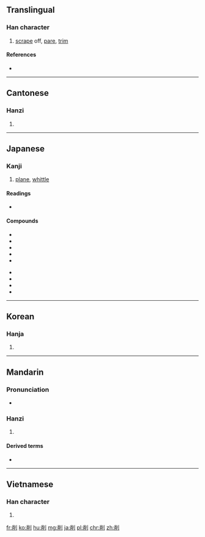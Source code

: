 ==Translingual==

===Han character===
{{Han char|rn=18|rad=刀|as=07|sn=9|four=9220<sub>0</sub>|canj=火月中弓 (FBLN)|ids=⿰[[肖]][[刂]]}}

# [[scrape]] off, [[pare]], [[trim]]

====References====
* {{Han ref|kx=0140.050|dkj=02000|dj=0317.110|hdz=10341.020|uh=524A|ud=21066|bh=AB64|bd=43876}}

----

==Cantonese==

===Hanzi===
{{yue-hanzi|jyut=|y=seuk3}}

# {{defn|lang=yue|sort=刀07}}

----

==Japanese==

===Kanji===
{{ja-kanji|grade=c|rs=刀07}}

# [[plane]], [[whittle]]

====Readings====
* {{ja-readings|goon=[[さく]] (saku), [[しょう]] (shō)|kanon=[[しょう]] (shō)|kun=[[けずる]] (kezuru)}}

====Compounds====
{{top2}}
* {{ja-r|荒削り|あらけずり}}
* {{ja-r|掘削|くっさく}}
* {{ja-r|削り節|けずりぶし}}
* {{ja-r|削岩機|さくがんき}}
* {{ja-r|削減|さくげん}}
{{mid2}}
* {{ja-r|削除|さくじょ}}
* {{ja-r|削孔|さっこう}}
* {{ja-r|切削|せっさく}}
* {{ja-r|添削|てんさく}}
{{bottom}}

----

==Korean==

===Hanja===
{{ko-hanja|hangeul=삭|rv=sak|mr=sak}}

# {{defn|lang=ko|sort=刀07}}

----

==Mandarin==

===Pronunciation===
* {{audio|Zh-xiao.ogg|Audio}}

===Hanzi===
{{cmn-hanzi|pin=[[xiāo]] ([[xiao1]]), [[xuē]] ([[xue1]])|wg=hsüeh<sup>1</sup>}}

# {{defn|lang=cmn|sort=刀07}}

====Derived terms====
* {{l|cmn|刀削面}}

----

==Vietnamese==

===Han character===
{{vi-hantu|[[tước]], [[tược]], [[tướt]], [[tượt]]|rs=刀07}}

# {{defn|lang=vi|sort=刀07}}

[[fr:削]]
[[ko:削]]
[[hu:削]]
[[mg:削]]
[[ja:削]]
[[pl:削]]
[[chr:削]]
[[zh:削]]